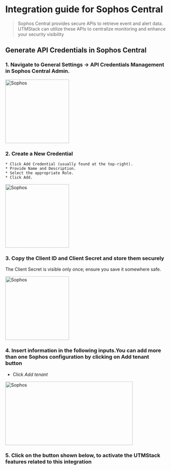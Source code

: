 # Integration guide for Sophos Central


> Sophos Central provides secure APIs to retrieve event and alert data. UTMStack can utilize these APIs to centralize monitoring and enhance your security visibility

## Generate API Credentials in Sophos Central

### 1. Navigate to General Settings -> API Credentials Management in Sophos Central Admin.

<img
  height="200"
  className="block rounded-xl"
  src="/assets/images/integrations/sophoscentral/sophos-step-1.png"
  alt="Sophos"
/>

### 2. Create a New Credential

    * Click Add Credential (usually found at the top-right).
    * Provide Name and Description.
    * Select the appropriate Role.
    * Click Add.

<img
  height="200"
  className="block rounded-xl"
  src="/assets/images/integrations/sophoscentral/sophos-step-2.png"
  alt="Sophos"
/>

### 3. Copy the Client ID and Client Secret and store them securely

<Note>
    The Client Secret is visible only once; ensure you save it somewhere safe.
</Note>

<img
  height="200"
  className="block rounded-xl"
  src="/assets/images/integrations/sophoscentral/sophos-step-3.png"
  alt="Sophos"
/>

### 4. Insert information in the following inputs.You can add more than one Sophos configuration by clicking on Add tenant button

* Click *Add tenant*

<img
  width="400"
  height="200"
  className="block rounded-xl"
  src="/assets/images/integrations/sophoscentral/addtenant.png"
  alt="Sophos"
/>

### 5. Click on the button shown below, to activate the UTMStack features related to this integration
